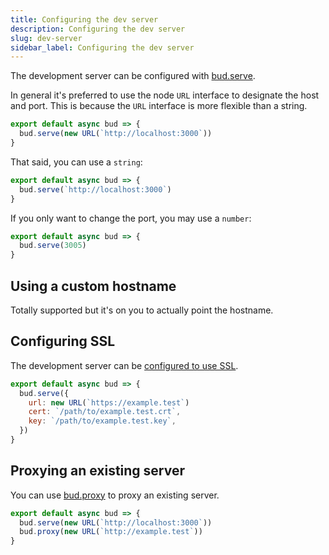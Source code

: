 ```yaml
---
title: Configuring the dev server
description: Configuring the dev server
slug: dev-server
sidebar_label: Configuring the dev server
---
```


The development server can be configured with [bud.serve](/reference/bud.serve).

In general it's preferred to use the node `URL` interface to designate the host and port. This is because the `URL` interface is more flexible than a string.

```js title=bud.config.js
export default async bud => {
  bud.serve(new URL(`http://localhost:3000`))
}
```

That said, you can use a `string`:

```js title=bud.config.js
export default async bud => {
  bud.serve(`http://localhost:3000`)
}
```

If you only want to change the port, you may use a `number`:

```js title=bud.config.js
export default async bud => {
  bud.serve(3005)
}
```

## Using a custom hostname

Totally supported but it's on you to actually point the hostname.

## Configuring SSL

The development server can be [configured to use SSL](/reference/bud.serve#ssl).

```js title=bud.config.js
export default async bud => {
  bud.serve({
    url: new URL(`https://example.test`)
    cert: `/path/to/example.test.crt`,
    key: `/path/to/example.test.key`,
  })
}
```

## Proxying an existing server

You can use [bud.proxy](/reference/bud.proxy) to proxy an existing server.

```js title=bud.config.js
export default async bud => {
  bud.serve(new URL(`http://localhost:3000`))
  bud.proxy(new URL(`http://example.test`))
}
```
